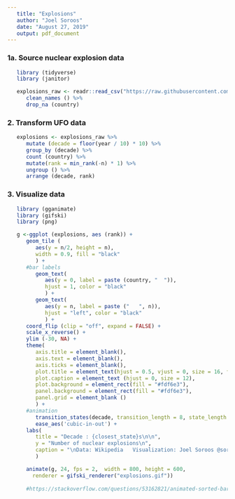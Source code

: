 ```yaml
---
   title: "Explosions"
   author: "Joel Soroos"
   date: "August 27, 2019"
   output: pdf_document
---
```


### 1a. Source nuclear explosion data
```r

   library (tidyverse)
   library (janitor) 

   explosions_raw <- readr::read_csv("https://raw.githubusercontent.com/rfordatascience/tidytuesday/master/data/2019/2019-08-20/nuclear_explosions.csv") %>%
      clean_names () %>%
      drop_na (country)
```
   

### 2.  Transform UFO data
```r

   explosions <- explosions_raw %>%
      mutate (decade = floor(year / 10) * 10) %>%
      group_by (decade) %>%
      count (country) %>%
      mutate(rank = min_rank(-n) * 1) %>%
      ungroup () %>%
      arrange (decade, rank)
```

### 3. Visualize data
```r

   library (gganimate)
   library (gifski)
   library (png)

   g <-ggplot (explosions, aes (rank)) +
      geom_tile (
         aes(y = n/2, height = n),
         width = 0.9, fill = "black"
         ) +
      #bar labels
         geom_text(
            aes(y = 0, label = paste (country, "  ")), 
            hjust = 1, color = "black"
            ) +
         geom_text(
            aes(y = n, label = paste ("   ", n)), 
            hjust = "left", color = "black"
            ) +
      coord_flip (clip = "off", expand = FALSE) +
      scale_x_reverse() +
      ylim (-30, NA) +
      theme(
         axis.title = element_blank(),
         axis.text = element_blank(),
         axis.ticks = element_blank(),
         plot.title = element_text(hjust = 0.5, vjust = 0, size = 16, face = "bold"),
         plot.caption = element_text (hjust = 0, size = 12),
         plot.background = element_rect(fill = "#fdf6e3"),
         panel.background = element_rect(fill = "#fdf6e3"),     
         panel.grid = element_blank ()
         ) +
      #animation
         transition_states(decade, transition_length = 8, state_length = 6) +
         ease_aes('cubic-in-out') +
      labs(
         title = "Decade : {closest_state}s\n\n",
         y = "Number of nuclear explosions\n",
         caption = "\nData: Wikipedia   Visualization: Joel Soroos @soroosj"
         )

      animate(g, 24, fps = 2,  width = 800, height = 600, 
        renderer = gifski_renderer("explosions.gif"))
      
      #https://stackoverflow.com/questions/53162821/animated-sorted-bar-chart-with-bars-overtaking-each-other

```
